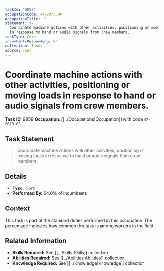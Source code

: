 ```yaml
---
taskId: '9858'
occupationCode: 47-2073.00
occupationTitle: ''
statement: >-
  Coordinate machine actions with other activities, positioning or moving loads
  in response to hand or audio signals from crew members.
taskType: Core
incumbentsResponding: 64
collection: Tasks
source: onet
---
```

# Coordinate machine actions with other activities, positioning or moving loads in response to hand or audio signals from crew members.

**Task ID:** 9858
**Occupation:** [[../Occupations|Occupation]] with code `47-2073.00`

## Task Statement

> Coordinate machine actions with other activities, positioning or moving loads in response to hand or audio signals from crew members.

## Details

- **Type:** Core
- **Performed By:** 64.0% of incumbents

## Context

This task is part of the standard duties performed in this occupation. The percentage indicates how common this task is among workers in the field.

## Related Information

- **Skills Required:** See [[../Skills|Skills]] collection
- **Abilities Required:** See [[../Abilities|Abilities]] collection
- **Knowledge Required:** See [[../Knowledge|Knowledge]] collection
